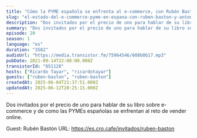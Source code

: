 ```yaml
---
title: "Cómo la PYME española se enfrenta al e-commerce, con Rubén Bastón y Antonio Fagundo"
slug: "el-estado-del-e-commerce-pyme-en-espana-con-ruben-baston-y-antonio-fagundo"
description: "Dos invitados por el precio de uno para hablar de su libro sobre e-commerce y de como las PYMEs españolas se enfrentan al reto de vender online.\n\n\n\n\nGuest: Rubén Bastón\nURL: https://es.cro.cafe/invitados/ruben-baston\n"
summary: "Dos invitados por el precio de uno para hablar de su libro sobre e-commerce y de como las PYMEs españolas se enfrentan al reto de vender online."
episode: 20
season: 1
language: "es"
duration: "3582"
audioUrl: "https://media.transistor.fm/75964546/608b0b17.mp3"
pubDate: 2021-09-14T22:00:00.000Z
transistorId: "651128"
hosts: ["Ricardo Tayar", "ricardotayar"]
guests: ["ruben-baston", "ruben-baston"]
createdAt: 2025-06-04T21:37:51.000Z
updatedAt: 2025-06-12T20:25:15.000Z
---
```


Dos invitados por el precio de uno para hablar de su libro sobre e-commerce y de como las PYMEs españolas se enfrentan al reto de vender online.

Guest: Rubén Bastón
URL: https://es.cro.cafe/invitados/ruben-baston
